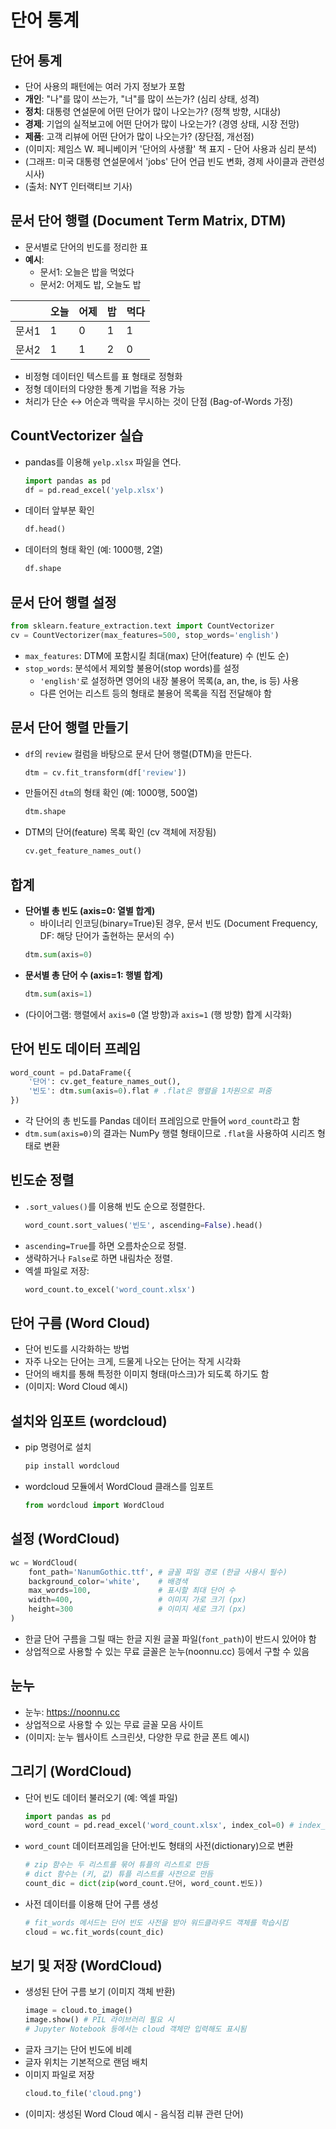 

# 단어 통계



## 단어 통계

*   단어 사용의 패턴에는 여러 가지 정보가 포함
*   **개인**: "나"를 많이 쓰는가, "너"를 많이 쓰는가? (심리 상태, 성격)
*   **정치**: 대통령 연설문에 어떤 단어가 많이 나오는가? (정책 방향, 시대상)
*   **경제**: 기업의 실적보고에 어떤 단어가 많이 나오는가? (경영 상태, 시장 전망)
*   **제품**: 고객 리뷰에 어떤 단어가 많이 나오는가? (장단점, 개선점)
*   (이미지: 제임스 W. 페니베이커 '단어의 사생활' 책 표지 - 단어 사용과 심리 분석)
*   (그래프: 미국 대통령 연설문에서 'jobs' 단어 언급 빈도 변화, 경제 사이클과 관련성 시사)
*   (출처: NYT 인터랙티브 기사)



## 문서 단어 행렬 (Document Term Matrix, DTM)

*   문서별로 단어의 빈도를 정리한 표
*   **예시**:
    *   문서1: 오늘은 밥을 먹었다
    *   문서2: 어제도 밥, 오늘도 밥

|     | 오늘 | 어제 | 밥 | 먹다 |
| :--- | --- | --- | --- | --- |
| 문서1  |   1   |   0   |  1 |   1   |
| 문서2  |   1   |   1   |  2 |   0   |

*   비정형 데이터인 텍스트를 표 형태로 정형화
*   정형 데이터의 다양한 통계 기법을 적용 가능
*   처리가 단순 ↔ 어순과 맥락을 무시하는 것이 단점 (Bag-of-Words 가정)



## CountVectorizer 실습

*   pandas를 이용해 `yelp.xlsx` 파일을 연다.
    ```python
    import pandas as pd
    df = pd.read_excel('yelp.xlsx')
    ```
*   데이터 앞부분 확인
    ```python
    df.head()
    ```
*   데이터의 형태 확인 (예: 1000행, 2열)
    ```python
    df.shape
    ```



## 문서 단어 행렬 설정

```python
from sklearn.feature_extraction.text import CountVectorizer
cv = CountVectorizer(max_features=500, stop_words='english')
```

*   `max_features`: DTM에 포함시킬 최대(max) 단어(feature) 수 (빈도 순)
*   `stop_words`: 분석에서 제외할 불용어(stop words)를 설정
    *   `'english'`로 설정하면 영어의 내장 불용어 목록(a, an, the, is 등) 사용
    *   다른 언어는 리스트 등의 형태로 불용어 목록을 직접 전달해야 함



## 문서 단어 행렬 만들기

*   `df`의 `review` 컬럼을 바탕으로 문서 단어 행렬(DTM)을 만든다.
    ```python
    dtm = cv.fit_transform(df['review'])
    ```
*   만들어진 `dtm`의 형태 확인 (예: 1000행, 500열)
    ```python
    dtm.shape
    ```
*   DTM의 단어(feature) 목록 확인 (cv 객체에 저장됨)
    ```python
    cv.get_feature_names_out()
    ```



## 합계

*   **단어별 총 빈도 (axis=0: 열별 합계)**
    *   바이너리 인코딩(binary=True)된 경우, 문서 빈도 (Document Frequency, DF: 해당 단어가 출현하는 문서의 수)
    ```python
    dtm.sum(axis=0)
    ```
*   **문서별 총 단어 수 (axis=1: 행별 합계)**
    ```python
    dtm.sum(axis=1)
    ```
*   (다이어그램: 행렬에서 `axis=0` (열 방향)과 `axis=1` (행 방향) 합계 시각화)



## 단어 빈도 데이터 프레임

```python
word_count = pd.DataFrame({
    '단어': cv.get_feature_names_out(),
    '빈도': dtm.sum(axis=0).flat # .flat은 행렬을 1차원으로 펴줌
})
```

*   각 단어의 총 빈도를 Pandas 데이터 프레임으로 만들어 `word_count`라고 함
*   `dtm.sum(axis=0)`의 결과는 NumPy 행렬 형태이므로 `.flat`을 사용하여 시리즈 형태로 변환



## 빈도순 정렬

*   `.sort_values()`를 이용해 빈도 순으로 정렬한다.
    ```python
    word_count.sort_values('빈도', ascending=False).head()
    ```
*   `ascending=True`를 하면 오름차순으로 정렬.
*   생략하거나 `False`로 하면 내림차순 정렬.
*   엑셀 파일로 저장:
    ```python
    word_count.to_excel('word_count.xlsx')
    ```



## 단어 구름 (Word Cloud)

*   단어 빈도를 시각화하는 방법
*   자주 나오는 단어는 크게, 드물게 나오는 단어는 작게 시각화
*   단어의 배치를 통해 특정한 이미지 형태(마스크)가 되도록 하기도 함
*   (이미지: Word Cloud 예시)



## 설치와 임포트 (wordcloud)

*   pip 명령어로 설치
    ```bash
    pip install wordcloud
    ```
*   wordcloud 모듈에서 WordCloud 클래스를 임포트
    ```python
    from wordcloud import WordCloud
    ```



## 설정 (WordCloud)

```python
wc = WordCloud(
    font_path='NanumGothic.ttf', # 글꼴 파일 경로 (한글 사용시 필수)
    background_color='white',    # 배경색
    max_words=100,               # 표시할 최대 단어 수
    width=400,                   # 이미지 가로 크기 (px)
    height=300                   # 이미지 세로 크기 (px)
)
```

*   한글 단어 구름을 그릴 때는 한글 지원 글꼴 파일(`font_path`)이 반드시 있어야 함
*   상업적으로 사용할 수 있는 무료 글꼴은 눈누(noonnu.cc) 등에서 구할 수 있음



## 눈누

*   눈누: https://noonnu.cc
*   상업적으로 사용할 수 있는 무료 글꼴 모음 사이트
*   (이미지: 눈누 웹사이트 스크린샷, 다양한 무료 한글 폰트 예시)



## 그리기 (WordCloud)

*   단어 빈도 데이터 불러오기 (예: 엑셀 파일)
    ```python
    import pandas as pd
    word_count = pd.read_excel('word_count.xlsx', index_col=0) # index_col=0은 첫번째 열을 인덱스로 사용
    ```
*   `word_count` 데이터프레임을 단어:빈도 형태의 사전(dictionary)으로 변환
    ```python
    # zip 함수는 두 리스트를 묶어 튜플의 리스트로 만듬
    # dict 함수는 (키, 값) 튜플 리스트를 사전으로 만듬
    count_dic = dict(zip(word_count.단어, word_count.빈도))
    ```
*   사전 데이터를 이용해 단어 구름 생성
    ```python
    # fit_words 메서드는 단어 빈도 사전을 받아 워드클라우드 객체를 학습시킴
    cloud = wc.fit_words(count_dic)
    ```



## 보기 및 저장 (WordCloud)

*   생성된 단어 구름 보기 (이미지 객체 반환)
    ```python
    image = cloud.to_image()
    image.show() # PIL 라이브러리 필요 시
    # Jupyter Notebook 등에서는 cloud 객체만 입력해도 표시됨
    ```
*   글자 크기는 단어 빈도에 비례
*   글자 위치는 기본적으로 랜덤 배치
*   이미지 파일로 저장
    ```python
    cloud.to_file('cloud.png')
    ```
*   (이미지: 생성된 Word Cloud 예시 - 음식점 리뷰 관련 단어)


